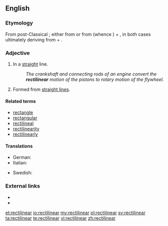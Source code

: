 ==English==

===Etymology===
From post-Classical {{etyl|la|en}}; either from {{term|rectilinearis|rectilīneāris|lang=la}} or from {{term|rectilineus|rectilīneus|lang=la}} (whence {{term|rectiline|lang=en}}) + {{term|-ar|lang=en}}, in both cases ultimately deriving from {{term|rectus||straight|lang=la}} + {{term|linea|līnea|line|lang=la}}.

===Adjective===
{{en-adj}}

# In a [[straight]] line.
#: ''The crankshaft and connecting rods of an engine convert the '''rectilinear''' motion of the pistons to rotary motion of the flywheel.''
# {{geometry|arts}} Formed from [[straight line]]s.

====Related terms====
* [[rectangle]]
* [[rectangular]]
* [[rectilineal]]
* [[rectilinearity]]
* [[rectilinearly]]

====Translations====
{{trans-top|in a straight line}}
* German: {{t-|de|geradlinig}}
* Italian: {{t-|it|rettilineo}}
{{trans-mid}}
* Swedish: {{t+|sv|rätlinjig}}
{{trans-bottom}}

===External links===
* {{R:Century 1911}}
* {{R:OneLook}}

[[et:rectilinear]]
[[io:rectilinear]]
[[my:rectilinear]]
[[pl:rectilinear]]
[[sv:rectilinear]]
[[ta:rectilinear]]
[[te:rectilinear]]
[[vi:rectilinear]]
[[zh:rectilinear]]